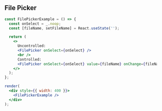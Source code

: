
## File Picker

```jsx live=true
const FilePickerExample = () => {
  const onSelect = _.noop;
  const [fileName, setFileName] = React.useState('');

  return (
    <>
      Uncontrolled:
      <FilePicker onSelect={onSelect} />
      <br />
      Controlled:
      <FilePicker onSelect={onSelect} value={fileName} onChange={fileName => setFileName(fileName)} />
    </>
  );
};

render(
  <div style={{ width: 400 }}>
    <FilePickerExample />
  </div>
);
```

<Props componentName="FilePicker" />
